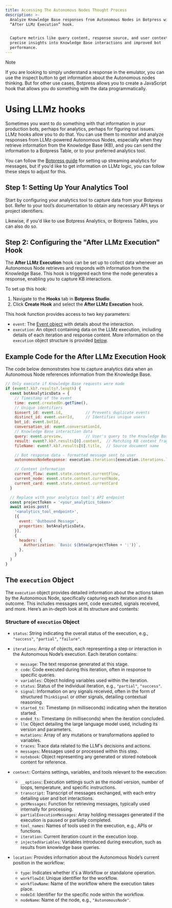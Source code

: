 ```yaml
---
title: Accessing The Autonomous Nodes Thought Process
description: >-
  Analyze Knowledge Base responses from Autonomous Nodes in Botpress with the
  “After LLMz Execution” hook.


  Capture metrics like query content, response source, and user context for
  precise insights into Knowledge Base interactions and improved bot
  performance.
---
```


<Note>
Note

If you are looking to simply understand a response in the emulator, you can use the inspect button to get information about the Autonomous nodes thinking. But for other use cases, Botpress allows you to create a JavaScript hook that allows you do something with the data programmatically.
</Note>

# Using LLMz hooks

Sometimes you want to do something with that information in your production bots, perhaps for analytics, perhaps for figuring out issues. LLMz hooks allow you to do that. You can use them to monitor and analyze responses from LLMz-powered Autonomous Nodes, especially when they retrieve information from the Knowledge Base (KB), and you can send the information to a Botpress Table, or to your preferred analytics tool.

You can follow the [Botpress guide](/learn/guides/advanced/exporting-data/streaming-analytics-from-within-your-bot-with-hooks) for setting up streaming analytics for messages, but if you'd like to get information on LLMz logic, you can follow these steps to adjust for this.

## Step 1: Setting Up Your Analytics Tool

Start by configuring your analytics tool to capture data from your Botpress bot. Refer to your tool’s documentation to obtain any necessary API keys or project identifiers.

Likewise, if you'd like to use Botpress Analytics, or Botpress Tables, you can also do so.

## Step 2: Configuring the "After LLMz Execution" Hook

The **After LLMz Execution** hook can be set up to collect data whenever an Autonomous Node retrieves and responds with information from the Knowledge Base. This hook is triggered each time the node generates a response, enabling you to capture KB interactions.

To set up this hook:

1. Navigate to the **Hooks** tab in **Botpress Studio**.
2. Click **Create Hook** and select the **After LLMz Execution** hook.

This hook function provides access to two key parameters:

* `event`: The [Event object](/learn/get-started/dashboard/bot/events) with details about the interaction.
* `execution`: An object containing data on the LLMz execution, including details of each iteration and response content. More information on the `execution` object structure is provided [below](#the-execution-object).

## Example Code for the After LLMz Execution Hook

The code below demonstrates how to capture analytics data when an Autonomous Node references information from the Knowledge Base.

```javascript
// Only execute if Knowledge Base requests were made
if (event?.kb?.results?.length) {
  const botAnalyticsData = {
    // Timestamp of the event
    time: event.createdOn.getTime(),
    // Unique identifiers
    $insert_id: event.id,          // Prevents duplicate events
    distinct_id: event.userId,     // Identifies unique users
    bot_id: event.botId,
    conversation_id: event.conversationId,
    // Knowledge Base interaction data
    query: event.preview,          // User's query to the Knowledge Base
    result: event?.kb?.results[0].content,  // Matching KB content fragment
    fileName: event?.kb?.results[0].title,  // Source document name

    // Bot response data - formatted message sent to user
    autonomousNodeResponse: execution.iterations[execution.iterations.length - 1].message,

    // Context information
    current_flow: event.state.context.currentFlow,
    current_node: event.state.context.currentNode,
    current_card: event.state.context.currentCard
  }

  // Replace with your analytics tool's API endpoint
  const projectToken = '<your_analytics_token>'
  await axios.post(
    '<analytics_tool_endpoint>',
    [{
      event: 'Outbound Message',
      properties: botAnalyticsData,
    }],
    {
      headers: {
        Authorization: `Basic ${btoa(projectToken + ':')}`,
      },
    }
  )
}
```

## The `execution` Object

The `execution` object provides detailed information about the actions taken by the Autonomous Node, specifically capturing each iteration and its outcome. This includes messages sent, code executed, signals received, and more. Here’s an in-depth look at its structure and contents:

### Structure of `execution` Object

* `status`: String indicating the overall status of the execution, e.g., `"success"`, `"partial"`, `"failure"`.

* `iterations`: Array of objects, each representing a step or interaction in the Autonomous Node’s execution. Each iteration contains:
  * `message`: The text response generated at this stage.
  * `code`: Code executed during this iteration, often in response to specific queries.
  * `variables`: Object holding variables used within the iteration.
  * `status`: Status of the individual iteration, e.g., `"partial"`, `"success"`.
  * `signal`: Information on any signals received, often in the form of structured `ThinkSignal` or other signals, detailing contextual reasoning.
  * `started_ts`: Timestamp (in milliseconds) indicating when the iteration started.
  * `ended_ts`: Timestamp (in milliseconds) when the iteration concluded.
  * `llm`: Object detailing the large language model used, including its version and parameters.
  * `mutations`: Array of any mutations or transformations applied to variables.
  * `traces`: Trace data related to the LLM's decisions and actions.
  * `messages`: Messages used or processed within this step.
  * `notebook`: Object representing any generated or stored notebook content for reference.

* `context`: Contains settings, variables, and tools relevant to the execution:
  * `__options`: Execution settings such as the model version, number of loops, temperature, and specific instructions.
  * `transcript`: Transcript of messages exchanged, with each entry detailing user and bot interactions.
  * `getMessages`: Function for retrieving messages, typically used internally for processing.
  * `partialExecutionMessages`: Array holding messages generated if the execution is paused or partially completed.
  * `tool_names`: Names of tools used in the execution, e.g., APIs or functions.
  * `iteration`: Current iteration count in the execution loop.
  * `injectedVariables`: Variables introduced during execution, such as results from knowledge base queries.

* `location`: Provides information about the Autonomous Node’s current position in the workflow:
  * `type`: Indicates whether it's a Workflow or standalone operation.
  * `workflowId`: Unique identifier for the workflow.
  * `workflowName`: Name of the workflow where the execution takes place.
  * `nodeId`: Identifier for the specific node within the workflow.
  * `nodeName`: Name of the node, e.g., `"AutonomousNode"`.
